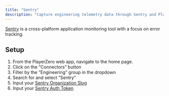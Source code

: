 ```yaml
---
title: "Sentry"
description: "Capture engineering telemetry data through Sentry and PlayerZero will connect technical context to customer issues happening in real time."
---
```


[Sentry](https://sentry.io/welcome/) is a cross-platform application monitoring tool with a focus on error tracking.

<Snippet file="engineering-connector.mdx" />

## Setup
1. From the PlayerZero web app, navigate to the home page.
2. Click on the “Connectors” button 
3. Filter by the ”Engineering” group in the dropdown
4. Search for and select “Sentry”
5. Input your [Sentry Organization Slug](https://sentry.io/settings/organization/)
6. Input your [Sentry Auth Token](https://sentry.io/api/)